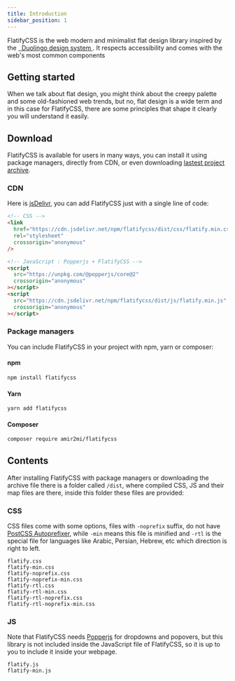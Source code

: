 ```yaml
---
title: Introduction
sidebar_position: 1
---
```



<p className="size-lg weight-medium">
  FlatifyCSS is the web modern and minimalist flat design library inspired by
  the
  <a href="https://design.duolingo.com/" rel="nofollow" target="_blank">
    &nbsp; Duolingo design system
  </a>. It respects accessibility and comes with the web's most common components
</p>

## Getting started

When we talk about flat design, you might think about the creepy palette and some old-fashioned web trends, but no, flat design is a wide term and in this case for FlatifyCSS, there are some principles that shape it clearly you will understand it easily.

<HomepageFeatures items={features_horizontal} isSmall={true} />

## Download

FlatifyCSS is available for users in many ways, you can install it using package managers, directly from CDN, or even downloading [lastest project archive](https://github.com/amir2mi/flatifycss/archive/master.zip).

### CDN

Here is [jsDelivr](https://www.jsdelivr.com/), you can add FlatifyCSS just with a single line of code:

```html title="index.html"
<!-- CSS -->
<link
  href="https://cdn.jsdelivr.net/npm/flatifycss/dist/css/flatify.min.css"
  rel="stylesheet"
  crossorigin="anonymous"
/>

<!-- JavaScript : Popperjs + FlatifyCSS -->
<script
  src="https://unpkg.com/@popperjs/core@2"
  crossorigin="anonymous"
></script>
<script
  src="https://cdn.jsdelivr.net/npm/flatifycss/dist/js/flatify.min.js"
  crossorigin="anonymous"
></script>
```

### Package managers

You can include FlatifyCSS in your project with npm, yarn or composer:

#### npm

```bash title="command line"
npm install flatifycss
```

#### Yarn

```bash title="command line"
yarn add flatifycss
```

#### Composer

```bash title="command line"
composer require amir2mi/flatifycss
```

## Contents

After installing FlatifyCSS with package managers or downloading the archive file there is a folder called `/dist`, where compiled CSS, JS and their map files are there, inside this folder these files are provided:

### CSS

CSS files come with some options, files with `-noprefix` suffix, do not have [PostCSS Autoprefixer](https://github.com/postcss/autoprefixer), while `-min` means this file is minified and `-rtl` is the special file for languages like Arabic, Persian, Hebrew, etc which direction is right to left.

`flatify.css`  
`flatify-min.css`  
`flatify-noprefix.css`  
`flatify-noprefix-min.css`  
`flatify-rtl.css`  
`flatify-rtl-min.css`  
`flatify-rtl-noprefix.css`  
`flatify-rtl-noprefix-min.css`

### JS

Note that FlatifyCSS needs [Popperjs](https://popper.js.org/) for dropdowns and popovers, but this library is not included inside the JavaScript file of FlatifyCSS, so it is up to you to include it inside your webpage.

`flatify.js`  
`flatify-min.js`
